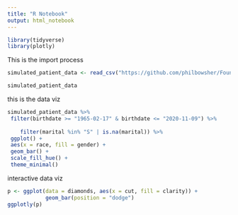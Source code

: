 ```yaml
---
title: "R Notebook"
output: html_notebook
---
```



```r
library(tidyverse)
library(plotly)
```


This is the import process

```r

simulated_patient_data <- read_csv("https://github.com/philbowsher/Foundation-of-the-R-Workflow-workshop-2019-09-06/raw/master/Examples/data/simulated_patient_data.csv")

simulated_patient_data

```

this is the data viz

```r
simulated_patient_data %>%
 filter(birthdate >= "1965-02-17" & birthdate <= "2020-11-09") %>%
 
    filter(marital %in% "S" | is.na(marital)) %>%
 ggplot() +
 aes(x = race, fill = gender) +
 geom_bar() +
 scale_fill_hue() +
 theme_minimal()
```

interactive data viz

```r

p <- ggplot(data = diamonds, aes(x = cut, fill = clarity)) +
            geom_bar(position = "dodge")
ggplotly(p)
```

